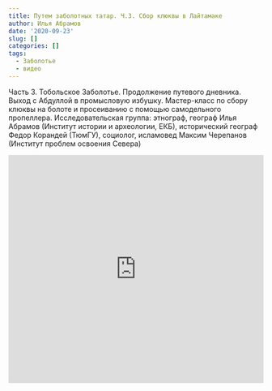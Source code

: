 ```yaml
---
title: Путем заболотных татар. Ч.3. Сбор клюквы в Лайтамаке
author: Илья Абрамов
date: '2020-09-23'
slug: []
categories: []
tags:
  - Заболотье
  - видео
---
```


Часть 3. Тобольское Заболотье. Продолжение путевого дневника. Выход с Абдуллой в промысловую избушку. Мастер-класс по сбору клюквы на болоте и просеиванию с помощью самодельного пропеллера. Исследовательская группа: этнограф, географ Илья Абрамов (Институт истории и археологии, ЕКБ), исторический географ Федор Корандей (ТюмГУ), социолог, исламовед Максим Черепанов (Институт проблем освоения Севера)

<iframe width="100%" height="450" src="https://www.youtube.com/embed/164cuzJMluE" title="YouTube video player" frameborder="0" allow="accelerometer; autoplay; clipboard-write; encrypted-media; gyroscope; picture-in-picture" allowfullscreen></iframe>

